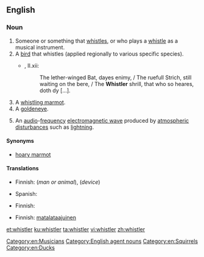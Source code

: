 ==English==

===Noun===
{{wikipedia}}
{{en-noun}}

# Someone or something that [[whistle]]s, or who plays a [[whistle]] as a musical instrument.
# A [[bird]] that whistles (applied regionally to various specific species).
#* {{RQ:Spenser Faerie Queene}}, II.xii:
#*: The lether-winged Bat, dayes enimy, / The ruefull Strich, still waiting on the bere, / The '''Whistler''' shrill, that who so heares, doth dy [...].
# A [[whistling marmot]].
# A [[goldeneye]].
# {{label|en|physics}} An [[audio]]-[[frequency]] [[electromagnetic wave]] produced by [[atmospheric]] [[disturbance]]s such as [[lightning]].
[[Category:en:Musicians]]

====Synonyms====
* {{sense|whistling marmot}} [[hoary marmot]]

====Translations====
{{trans-top|someone or something that whistles}}
* Finnish: {{t+|fi|viheltäjä}} (''man or animal''), {{t|fi|vihellin}} (''device'')
{{trans-mid}}
* Spanish: {{t|es|silbador|m}}
{{trans-bottom}}

{{trans-see|whistling marmot|hoary marmot}}

{{trans-top|goldeneye}}
* Finnish: {{t+|fi|telkkä}}
{{trans-mid}}
{{trans-bottom}}

{{trans-top|physics: audio-frequency electromagnetic wave}}
* Finnish: [[matalataajuinen]] {{t+|fi|radioaalto}}
{{trans-mid}}
{{trans-bottom}}

[[Category:English agent nouns]]
[[Category:en:Squirrels]]
[[Category:en:Ducks]]

[[et:whistler]]
[[ku:whistler]]
[[ta:whistler]]
[[vi:whistler]]
[[zh:whistler]]
